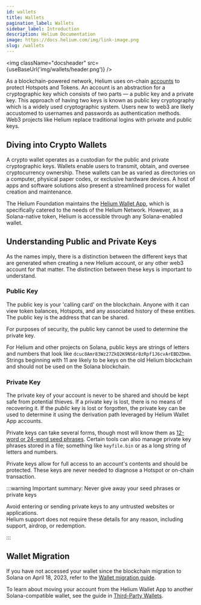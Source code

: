 ```yaml
---
id: wallets
title: Wallets
pagination_label: Wallets
sidebar_label: Introduction
description: Helium Documentation
image: https://docs.helium.com/img/link-image.png
slug: /wallets
---
```



<img className="docsheader" src={useBaseUrl('img/wallets/header.png')} />

As a blockchain-powered network, Helium uses on-chain
[accounts](https://docs.solana.com/developing/programming-model/accounts) to protect Hotspots and
Tokens. An account is an abstraction for a cryptographic key which consists of two parts — a public
key and a private key. This approach of having two keys is known as public key cryptography which is
a widely used cryptographic system. Users new to web3 are likely accustomed to usernames and
passwords as authentication methods. Web3 projects like Helium replace traditional logins with
private and public keys.

## Diving into Crypto Wallets

A crypto wallet operates as a custodian for the public and private cryptographic keys. Wallets
enable users to transmit, obtain, and oversee cryptocurrency ownership. These wallets can be as
varied as directories on a computer, physical paper codes, or exclusive hardware devices. A host of
apps and software solutions also present a streamlined process for wallet creation and maintenance.

The Helium Foundation maintains the [Helium Wallet App](/wallets/helium-wallet-app), which is
specifically catered to the needs of the Helium Network. However, as a Solana-native token, Helium
is accessible through any Solana-enabled wallet.

## Understanding Public and Private Keys

As the names imply, there is a distinction between the different keys that are generated when
creating a new Helium account, or any other web3 account for that matter. The distinction between
these keys is important to understand.

### Public Key

The public key is your 'calling card' on the blockchain. Anyone with it can view token balances,
Hotspots, and any associated history of these entities. The public key is the address that can be
shared.

For purposes of security, the public key cannot be used to determine the private key.

For Helium and other projects on Solana, public keys are strings of letters and numbers that look
like `dcuc8Amr83Wz27ZkQ2K9NS6r8zRpf1J6cvArEBDZDmm`. Strings beginning with 11 are likely to be keys
on the old Helium blockchain and should not be used on the Solana blockchain.

### Private Key

The private key of your account is never to be shared and should be kept safe from potential
thieves. If a private key is lost, there is no means of recovering it. If the _public_ key is lost
or forgotten, the private key can be used to determine it using the derivation path leveraged by
Helium Wallet App accounts.

Private keys can take several forms, though most will know them as
[12-word or 24-word seed phrases](/wallets/wallet-seed-phrase). Certain tools can also manage
private key phrases stored in a file; something like `keyfile.bin` or as a long string of letters
and numbers.

Private keys allow for full access to an account's contents and should be protected. These keys are
never needed to diagnose a Hotspot or on-chain transaction.

:::warning Important summary: Never give away your seed phrases or private keys

Avoid entering or sending private keys to any untrusted websites or applications.  
Helium support does not require these details for any reason, including support, airdrop, or
redemption.

:::

## Wallet Migration

If you have not accessed your wallet since the blockchain migration to Solana on April 18, 2023,
refer to the [Wallet migration guide](/solana/migration/wallet-user).

To learn about moving your account from the Helium Wallet App to another Solana-compatible wallet,
see the guide in [Third-Party Wallets](/wallets/third-party-wallets).
